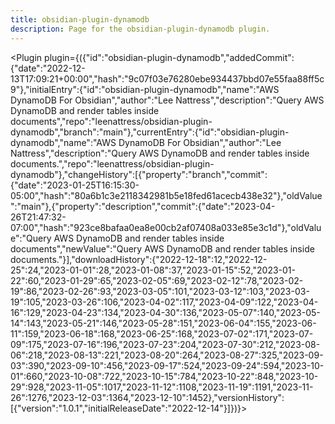 ---
title: obsidian-plugin-dynamodb
description: Page for the obsidian-plugin-dynamodb plugin.
---


<Plugin plugin={({"id":"obsidian-plugin-dynamodb","addedCommit":{"date":"2022-12-13T17:09:21+00:00","hash":"9c07f03e76280ebe934437bbd07e55faa88ff5c9"},"initialEntry":{"id":"obsidian-plugin-dynamodb","name":"AWS DynamoDB For Obsidian","author":"Lee Nattress","description":"Query AWS DynamoDB and render tables inside documents","repo":"leenattress/obsidian-plugin-dynamodb","branch":"main"},"currentEntry":{"id":"obsidian-plugin-dynamodb","name":"AWS DynamoDB For Obsidian","author":"Lee Nattress","description":"Query AWS DynamoDB and render tables inside documents.","repo":"leenattress/obsidian-plugin-dynamodb"},"changeHistory":[{"property":"branch","commit":{"date":"2023-01-25T16:15:30-05:00","hash":"80a6b1c3e2118342981b5e18fed61acecb438e32"},"oldValue":"main"},{"property":"description","commit":{"date":"2023-04-26T21:47:32-07:00","hash":"923ce8bafaa0ea8e00cb2af07408a033e85e3c1d"},"oldValue":"Query AWS DynamoDB and render tables inside documents","newValue":"Query AWS DynamoDB and render tables inside documents."}],"downloadHistory":{"2022-12-18":12,"2022-12-25":24,"2023-01-01":28,"2023-01-08":37,"2023-01-15":52,"2023-01-22":60,"2023-01-29":65,"2023-02-05":69,"2023-02-12":78,"2023-02-19":86,"2023-02-26":93,"2023-03-05":101,"2023-03-12":103,"2023-03-19":105,"2023-03-26":106,"2023-04-02":117,"2023-04-09":122,"2023-04-16":129,"2023-04-23":134,"2023-04-30":136,"2023-05-07":140,"2023-05-14":143,"2023-05-21":146,"2023-05-28":151,"2023-06-04":155,"2023-06-11":159,"2023-06-18":168,"2023-06-25":168,"2023-07-02":171,"2023-07-09":175,"2023-07-16":196,"2023-07-23":204,"2023-07-30":212,"2023-08-06":218,"2023-08-13":221,"2023-08-20":264,"2023-08-27":325,"2023-09-03":390,"2023-09-10":456,"2023-09-17":524,"2023-09-24":594,"2023-10-01":660,"2023-10-08":722,"2023-10-15":784,"2023-10-22":848,"2023-10-29":928,"2023-11-05":1017,"2023-11-12":1108,"2023-11-19":1191,"2023-11-26":1276,"2023-12-03":1364,"2023-12-10":1452},"versionHistory":[{"version":"1.0.1","initialReleaseDate":"2022-12-14"}]})}></Plugin>